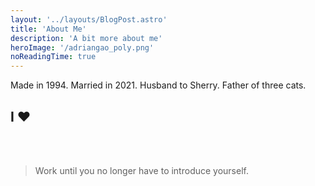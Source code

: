 ```yaml
---
layout: '../layouts/BlogPost.astro'
title: 'About Me'
description: 'A bit more about me'
heroImage: '/adriangao_poly.png'
noReadingTime: true
---
```


Made in 1994. Married in 2021. Husband to Sherry. Father of three cats.

## I ♥


<TagCloud />

<br />
<br />

> Work until you no longer have to introduce yourself.
